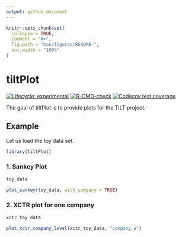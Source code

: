```yaml
---
output: github_document
---
```


<!-- README.md is generated from README.Rmd. Please edit that file -->

```r
knitr::opts_chunk$set(
  collapse = TRUE,
  comment = "#>",
  fig.path = "man/figures/README-",
  out.width = "100%"
)
```

# tiltPlot

<!-- badges: start -->
[![Lifecycle: experimental](https://img.shields.io/badge/lifecycle-experimental-orange.svg)](https://lifecycle.r-lib.org/articles/stages.html#experimental)
[![R-CMD-check](https://github.com/2DegreesInvesting/tiltPlot/actions/workflows/R-CMD-check.yaml/badge.svg)](https://github.com/2DegreesInvesting/tiltPlot/actions/workflows/R-CMD-check.yaml)
[![Codecov test coverage](https://codecov.io/gh/2DegreesInvesting/tiltPlot/branch/main/graph/badge.svg)](https://app.codecov.io/gh/2DegreesInvesting/tiltPlot?branch=main)
<!-- badges: end -->

The goal of tiltPlot is to provide plots for the TILT project. 

## Example

Let us load the toy data set.

```r
library(tiltPlot)
```

### 1. Sankey Plot 

```r
toy_data
```

```r
plot_sankey(toy_data, with_company = TRUE)
```

### 2. XCTR plot for one company

```r
xctr_toy_data
```

```r
plot_xctr_company_level(xctr_toy_data, "company_a")
```


